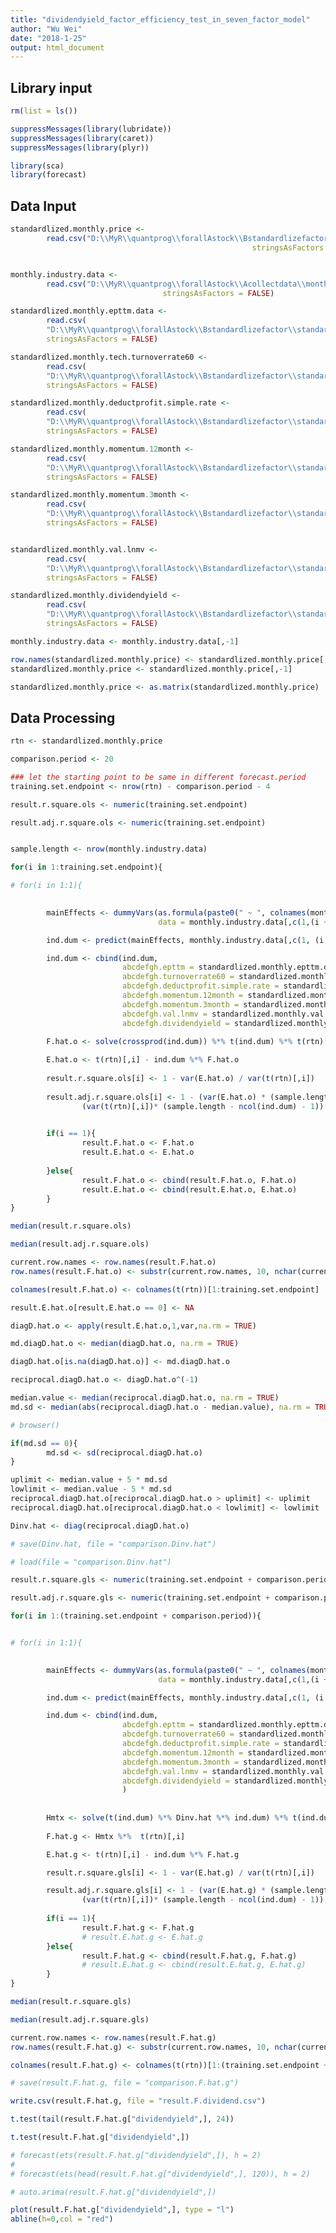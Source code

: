 ```yaml
---
title: "dividendyield_factor_efficiency_test_in_seven_factor_model"
author: "Wu Wei"
date: "2018-1-25"
output: html_document
---
```




## Library input
```r
rm(list = ls())

suppressMessages(library(lubridate))
suppressMessages(library(caret))
suppressMessages(library(plyr))

library(sca)
library(forecast)

```

## Data Input

```r


standardlized.monthly.price <- 
        read.csv("D:\\MyR\\quantprog\\forallAstock\\Bstandardlizefactor\\standardlized.monthly.price.csv", 
                                                      stringsAsFactors = FALSE)


monthly.industry.data <- 
        read.csv("D:\\MyR\\quantprog\\forallAstock\\Acollectdata\\monthly.industry.data.csv", 
                                  stringsAsFactors = FALSE)

standardlized.monthly.epttm.data <- 
        read.csv(
        "D:\\MyR\\quantprog\\forallAstock\\Bstandardlizefactor\\standardlized.monthly.epttm.data.csv", 
        stringsAsFactors = FALSE)

standardlized.monthly.tech.turnoverrate60 <- 
        read.csv(
        "D:\\MyR\\quantprog\\forallAstock\\Bstandardlizefactor\\standardlized.monthly.tech.turnoverrate60.csv", 
        stringsAsFactors = FALSE)

standardlized.monthly.deductprofit.simple.rate <- 
        read.csv(
        "D:\\MyR\\quantprog\\forallAstock\\Bstandardlizefactor\\standardlized.monthly.deductprofit.simple.rate.csv", 
        stringsAsFactors = FALSE)

standardlized.monthly.momentum.12month <- 
        read.csv(
        "D:\\MyR\\quantprog\\forallAstock\\Bstandardlizefactor\\standardlized.monthly.momentum.12month.csv", 
        stringsAsFactors = FALSE)

standardlized.monthly.momentum.3month <- 
        read.csv(
        "D:\\MyR\\quantprog\\forallAstock\\Bstandardlizefactor\\standardlized.monthly.momentum.3month.csv", 
        stringsAsFactors = FALSE)


standardlized.monthly.val.lnmv <- 
        read.csv(
        "D:\\MyR\\quantprog\\forallAstock\\Bstandardlizefactor\\standardlized.monthly.val.lnmv.csv", 
        stringsAsFactors = FALSE)

standardlized.monthly.dividendyield <- 
        read.csv(
        "D:\\MyR\\quantprog\\forallAstock\\Bstandardlizefactor\\standardlized.monthly.dividendyield.csv", 
        stringsAsFactors = FALSE)

```

```r
monthly.industry.data <- monthly.industry.data[,-1]

```

```r
row.names(standardlized.monthly.price) <- standardlized.monthly.price[,1]
standardlized.monthly.price <- standardlized.monthly.price[,-1]

standardlized.monthly.price <- as.matrix(standardlized.monthly.price)
```



## Data Processing

```r
rtn <- standardlized.monthly.price
```

```r
comparison.period <- 20

### let the starting point to be same in different forecast.period
training.set.endpoint <- nrow(rtn) - comparison.period - 4
```


```r

result.r.square.ols <- numeric(training.set.endpoint)

result.adj.r.square.ols <- numeric(training.set.endpoint)


sample.length <- nrow(monthly.industry.data)

for(i in 1:training.set.endpoint){

# for(i in 1:1){

        
        mainEffects <- dummyVars(as.formula(paste0(" ~ ", colnames(monthly.industry.data)[i + 1])),
                                 data = monthly.industry.data[,c(1,(i + 1))])

        ind.dum <- predict(mainEffects, monthly.industry.data[,c(1, (i + 1))])

        ind.dum <- cbind(ind.dum,
                         abcdefgh.epttm = standardlized.monthly.epttm.data[,(i + 1)],
                         abcdefgh.turnoverrate60 = standardlized.monthly.tech.turnoverrate60[,(i + 1)],
                         abcdefgh.deductprofit.simple.rate = standardlized.monthly.deductprofit.simple.rate[,(i + 1)],
                         abcdefgh.momentum.12month = standardlized.monthly.momentum.12month[,(i + 1)],
                         abcdefgh.momentum.3month = standardlized.monthly.momentum.3month[,(i + 1)],
                         abcdefgh.val.lnmv = standardlized.monthly.val.lnmv[,(i + 1)],
                         abcdefgh.dividendyield = standardlized.monthly.dividendyield[,(i + 1)])
        
        F.hat.o <- solve(crossprod(ind.dum)) %*% t(ind.dum) %*% t(rtn)[,i]

        E.hat.o <- t(rtn)[,i] - ind.dum %*% F.hat.o
        
        result.r.square.ols[i] <- 1 - var(E.hat.o) / var(t(rtn)[,i])
        
        result.adj.r.square.ols[i] <- 1 - (var(E.hat.o) * (sample.length - 1)) / 
                (var(t(rtn)[,i])* (sample.length - ncol(ind.dum) - 1))

        
        if(i == 1){
                result.F.hat.o <- F.hat.o
                result.E.hat.o <- E.hat.o
                
        }else{
                result.F.hat.o <- cbind(result.F.hat.o, F.hat.o)
                result.E.hat.o <- cbind(result.E.hat.o, E.hat.o)
        }
}

```

```r
median(result.r.square.ols)

median(result.adj.r.square.ols)
```


```r
current.row.names <- row.names(result.F.hat.o)
row.names(result.F.hat.o) <- substr(current.row.names, 10, nchar(current.row.names))

colnames(result.F.hat.o) <- colnames(t(rtn))[1:training.set.endpoint]


```

```r
result.E.hat.o[result.E.hat.o == 0] <- NA

diagD.hat.o <- apply(result.E.hat.o,1,var,na.rm = TRUE)

md.diagD.hat.o <- median(diagD.hat.o, na.rm = TRUE)

diagD.hat.o[is.na(diagD.hat.o)] <- md.diagD.hat.o


```

```r
reciprocal.diagD.hat.o <- diagD.hat.o^(-1)
```


```r
                
median.value <- median(reciprocal.diagD.hat.o, na.rm = TRUE)
md.sd <- median(abs(reciprocal.diagD.hat.o - median.value), na.rm = TRUE)

# browser()

if(md.sd == 0){
        md.sd <- sd(reciprocal.diagD.hat.o)
}

uplimit <- median.value + 5 * md.sd
lowlimit <- median.value - 5 * md.sd
reciprocal.diagD.hat.o[reciprocal.diagD.hat.o > uplimit] <- uplimit
reciprocal.diagD.hat.o[reciprocal.diagD.hat.o < lowlimit] <- lowlimit
```




```r

Dinv.hat <- diag(reciprocal.diagD.hat.o)

```

```r
# save(Dinv.hat, file = "comparison.Dinv.hat")
```

```r
# load(file = "comparison.Dinv.hat")
```


```r
result.r.square.gls <- numeric(training.set.endpoint + comparison.period)

result.adj.r.square.gls <- numeric(training.set.endpoint + comparison.period)

for(i in 1:(training.set.endpoint + comparison.period)){


# for(i in 1:1){

        
        mainEffects <- dummyVars(as.formula(paste0(" ~ ", colnames(monthly.industry.data)[i + 1])),
                                 data = monthly.industry.data[,c(1,(i + 1))])

        ind.dum <- predict(mainEffects, monthly.industry.data[,c(1, (i + 1))])

        ind.dum <- cbind(ind.dum,
                         abcdefgh.epttm = standardlized.monthly.epttm.data[,(i + 1)],
                         abcdefgh.turnoverrate60 = standardlized.monthly.tech.turnoverrate60[,(i + 1)],
                         abcdefgh.deductprofit.simple.rate = standardlized.monthly.deductprofit.simple.rate[,(i + 1)],
                         abcdefgh.momentum.12month = standardlized.monthly.momentum.12month[,(i + 1)],
                         abcdefgh.momentum.3month = standardlized.monthly.momentum.3month[,(i + 1)],
                         abcdefgh.val.lnmv = standardlized.monthly.val.lnmv[,(i + 1)],
                         abcdefgh.dividendyield = standardlized.monthly.dividendyield[,(i + 1)]
                         )
        
        
        Hmtx <- solve(t(ind.dum) %*% Dinv.hat %*% ind.dum) %*% t(ind.dum) %*% Dinv.hat
                
        F.hat.g <- Hmtx %*%  t(rtn)[,i]

        E.hat.g <- t(rtn)[,i] - ind.dum %*% F.hat.g

        result.r.square.gls[i] <- 1 - var(E.hat.g) / var(t(rtn)[,i])

        result.adj.r.square.gls[i] <- 1 - (var(E.hat.g) * (sample.length - 1)) / 
                (var(t(rtn)[,i])* (sample.length - ncol(ind.dum) - 1))
        
        if(i == 1){
                result.F.hat.g <- F.hat.g
                # result.E.hat.g <- E.hat.g
        }else{
                result.F.hat.g <- cbind(result.F.hat.g, F.hat.g)
                # result.E.hat.g <- cbind(result.E.hat.g, E.hat.g)
        }
}


```

```r
median(result.r.square.gls)

median(result.adj.r.square.gls)
```


```r
current.row.names <- row.names(result.F.hat.g)
row.names(result.F.hat.g) <- substr(current.row.names, 10, nchar(current.row.names))

colnames(result.F.hat.g) <- colnames(t(rtn))[1:(training.set.endpoint + comparison.period)]


```

```r
# save(result.F.hat.g, file = "comparison.F.hat.g")
```

```r
write.csv(result.F.hat.g, file = "result.F.dividend.csv")
```

```r
t.test(tail(result.F.hat.g["dividendyield",], 24))
```

```r
t.test(result.F.hat.g["dividendyield",])

# forecast(ets(result.F.hat.g["dividendyield",]), h = 2)
# 
# forecast(ets(head(result.F.hat.g["dividendyield",], 120)), h = 2)

# auto.arima(result.F.hat.g["dividendyield",])
```


```r
plot(result.F.hat.g["dividendyield",], type = "l")
abline(h=0,col = "red")
```

